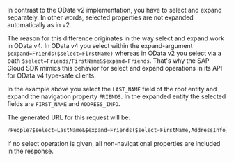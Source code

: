 In contrast to the OData v2 implementation, you have to select and expand separately.
In other words, selected properties are not expanded automatically as in v2.

The reason for this difference originates in the way select and expand work in OData v4.
In OData v4 you select within the expand-argument `$expand=Friends($select=FirstName)` whereas in OData v2 you select via a path `$select=Friends/FirstName&$expand=Friends`.
That's why the SAP Cloud SDK mimics this behavior for select and expand operations in its API for OData v4 type-safe clients.

In the example above you select the `LAST_NAME` field of the root entity and expand the navigation property `FRIENDS`.
In the expanded entity the selected fields are `FIRST_NAME` and `ADDRESS_INFO`.

The generated URL for this request will be:

```sql
/People?$select=LastName&$expand=Friends($select=FirstName,AddressInfo)
```

If no select operation is given, all non-navigational properties are included in the response.
